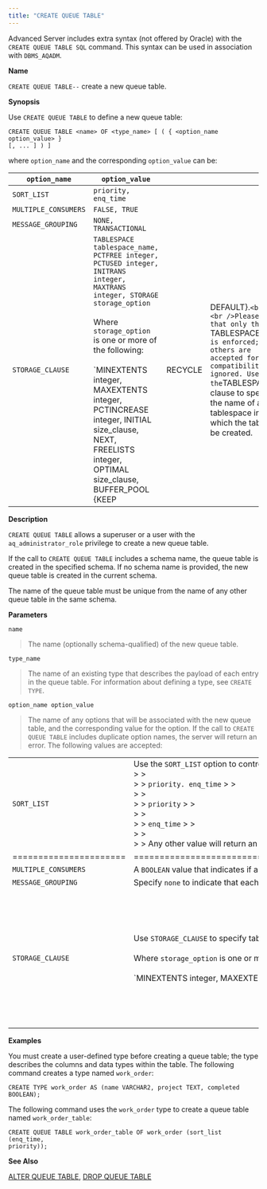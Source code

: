 ```yaml
---
title: "CREATE QUEUE TABLE"
---
```


<div id="create_queue_table" class="registered_link"></div>

Advanced Server includes extra syntax (not offered by Oracle) with the `CREATE QUEUE TABLE SQL` command. This syntax can be used in association with `DBMS_AQADM`.

**Name**

`CREATE QUEUE TABLE--` create a new queue table.

**Synopsis**

Use `CREATE QUEUE TABLE` to define a new queue table:

```text
CREATE QUEUE TABLE <name> OF <type_name> [ ( { <option_name option_value> }
[, ... ] ) ]
```

where `option_name` and the corresponding `option_value` can be:

| `option_name`        | `option_value`                                                                                                                                                                                                                                                                                                                                               |         |                                                                                                                                                                                                                                            |
| -------------------- | ------------------------------------------------------------------------------------------------------------------------------------------------------------------------------------------------------------------------------------------------------------------------------------------------------------------------------------------------------------ | ------- | ------------------------------------------------------------------------------------------------------------------------------------------------------------------------------------------------------------------------------------------ |
| `SORT_LIST`          | `priority, enq_time`                                                                                                                                                                                                                                                                                                                                         |         |                                                                                                                                                                                                                                            |
| `MULTIPLE_CONSUMERS` | `FALSE, TRUE`                                                                                                                                                                                                                                                                                                                                                |         |                                                                                                                                                                                                                                            |
| `MESSAGE_GROUPING`   | `NONE, TRANSACTIONAL`                                                                                                                                                                                                                                                                                                                                        |         |                                                                                                                                                                                                                                            |
| `STORAGE_CLAUSE`     | `TABLESPACE tablespace_name, PCTFREE integer, PCTUSED integer, INITRANS integer, MAXTRANS integer, STORAGE storage_option`<br /><br />Where `storage_option` is one or more of the following:<br /><br />\`MINEXTENTS integer, MAXEXTENTS integer, PCTINCREASE integer, INITIAL size_clause, NEXT, FREELISTS integer, OPTIMAL size_clause, BUFFER_POOL {KEEP | RECYCLE | DEFAULT}.`<br /><br />Please note that only the `TABLESPACE`option is enforced; all others are accepted for compatibility and ignored. Use the`TABLESPACE\` clause to specify the name of a tablespace in which the table will be created. |

**Description**

`CREATE QUEUE TABLE` allows a superuser or a user with the `aq_administrator_role` privilege to create a new queue table.

If the call to `CREATE QUEUE TABLE` includes a schema name, the queue table is created in the specified schema. If no schema name is provided, the new queue table is created in the current schema.

The name of the queue table must be unique from the name of any other queue table in the same schema.

**Parameters**

`name`

> The name (optionally schema-qualified) of the new queue table.

`type_name`

> The name of an existing type that describes the payload of each entry in the queue table. For information about defining a type, see `CREATE TYPE`.

`option_name option_value`

> The name of any options that will be associated with the new queue table, and the corresponding value for the option. If the call to `CREATE QUEUE TABLE` includes duplicate option names, the server will return an error. The following values are accepted:

|                        |                                                                                                                                                                                                                                                                                                                                                                                                                                                                                 |         |                                                                                                                                                                                                                                            |
| ---------------------- | ------------------------------------------------------------------------------------------------------------------------------------------------------------------------------------------------------------------------------------------------------------------------------------------------------------------------------------------------------------------------------------------------------------------------------------------------------------------------------- | ------- | ------------------------------------------------------------------------------------------------------------------------------------------------------------------------------------------------------------------------------------------ |
| `SORT_LIST`            | Use the `SORT_LIST` option to control the dequeueing order of the queue; specify the names of the column(s) that will be used to sort the queue (in ascending order). The currently accepted values are the following combinations of `enq_time` and `priority`:> `enq_time. priority` > > <br /> > > <br /> > > `priority. enq_time` > > <br /> > > <br /> > > `priority` > > <br /> > > <br /> > > `enq_time` > > <br /> > > <br /> > > Any other value will return an ERROR. |         |                                                                                                                                                                                                                                            |
| ====================== | ==========================================================================================================================================================================================================================================================                                                                                                                                                                                                                      |         |                                                                                                                                                                                                                                            |
| `MULTIPLE_CONSUMERS`   | A `BOOLEAN` value that indicates if a message can have more than one consumer `(TRUE)`, or are limited to one consumer per message `(FALSE)`.                                                                                                                                                                                                                                                                                                                                   |         |                                                                                                                                                                                                                                            |
| `MESSAGE_GROUPING`     | Specify `none` to indicate that each message should be dequeued individually, or `transactional` to indicate that messages that are added to the queue as a result of one transaction should be dequeued as a group.                                                                                                                                                                                                                                                            |         |                                                                                                                                                                                                                                            |
| `STORAGE_CLAUSE`       | Use `STORAGE_CLAUSE` to specify table attributes. `STORAGE_CLAUSE` may be `TABLESPACE tablespace_name, PCTFREE integer, PCTUSED integer, INITRANS integer, MAXTRANS integer, STORAGE storage_option`<br /><br />Where `storage_option` is one or more of the following:<br /><br />\`MINEXTENTS integer, MAXEXTENTS integer, PCTINCREASE integer, INITIAL size_clause, NEXT, FREELISTS integer, OPTIMAL size_clause, BUFFER_POOL {KEEP                                          | RECYCLE | DEFAULT}.`<br /><br />Please note that only the `TABLESPACE`option is enforced; all others are accepted for compatibility and ignored. Use the`TABLESPACE\` clause to specify the name of a tablespace in which the table will be created. |

**Examples**

You must create a user-defined type before creating a queue table; the type describes the columns and data types within the table. The following command creates a type named `work_order`:

```text
CREATE TYPE work_order AS (name VARCHAR2, project TEXT, completed BOOLEAN);
```

The following command uses the `work_order` type to create a queue table named `work_order_table`:

```text
CREATE QUEUE TABLE work_order_table OF work_order (sort_list (enq_time,
priority));
```

**See Also**

[ALTER QUEUE TABLE](07_alter_queue_table/#alter_queue_table), [DROP QUEUE TABLE](53_drop_queue_table/#drop_queue_table)

